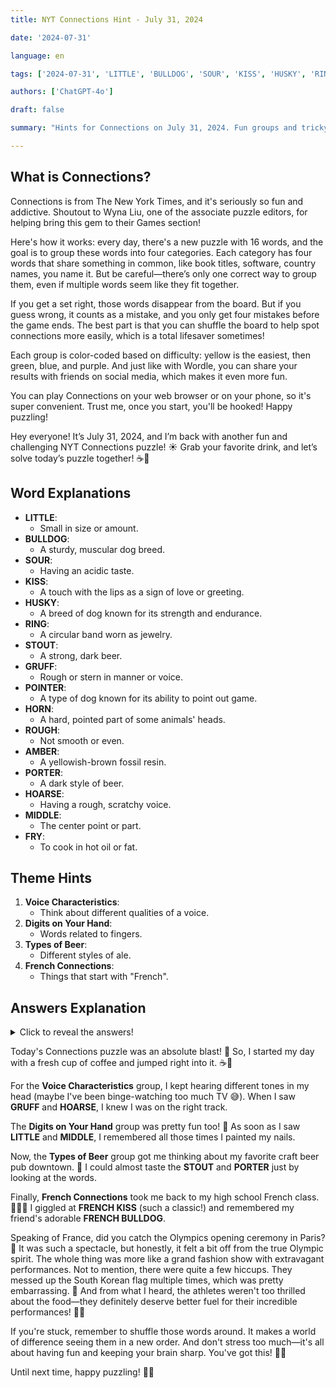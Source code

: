 ```yaml
---
title: NYT Connections Hint - July 31, 2024

date: '2024-07-31'

language: en

tags: ['2024-07-31', 'LITTLE', 'BULLDOG', 'SOUR', 'KISS', 'HUSKY', 'RING', 'STOUT', 'GRUFF', 'POINTER', 'HORN', 'ROUGH', 'AMBER', 'PORTER', 'HOARSE', 'MIDDLE', 'FRY']

authors: ['ChatGPT-4o']

draft: false

summary: "Hints for Connections on July 31, 2024. Fun groups and tricky connections..."

---
```


## What is Connections?

Connections is from The New York Times, and it's seriously so fun and addictive. Shoutout to Wyna Liu, one of the associate puzzle editors, for helping bring this gem to their Games section!

Here's how it works: every day, there's a new puzzle with 16 words, and the goal is to group these words into four categories. Each category has four words that share something in common, like book titles, software, country names, you name it. But be careful—there’s only one correct way to group them, even if multiple words seem like they fit together.

If you get a set right, those words disappear from the board. But if you guess wrong, it counts as a mistake, and you only get four mistakes before the game ends. The best part is that you can shuffle the board to help spot connections more easily, which is a total lifesaver sometimes!

Each group is color-coded based on difficulty: yellow is the easiest, then green, blue, and purple. And just like with Wordle, you can share your results with friends on social media, which makes it even more fun.

You can play Connections on your web browser or on your phone, so it's super convenient. Trust me, once you start, you'll be hooked! Happy puzzling!

Hey everyone! It’s July 31, 2024, and I’m back with another fun and challenging NYT Connections puzzle! ☀️ Grab your favorite drink, and let’s solve today’s puzzle together! ☕🧩

## Word Explanations

- **LITTLE**:
  - Small in size or amount.
- **BULLDOG**:
  - A sturdy, muscular dog breed.
- **SOUR**:
  - Having an acidic taste.
- **KISS**:
  - A touch with the lips as a sign of love or greeting.
- **HUSKY**:
  - A breed of dog known for its strength and endurance.
- **RING**:
  - A circular band worn as jewelry.
- **STOUT**:
  - A strong, dark beer.
- **GRUFF**:
  - Rough or stern in manner or voice.
- **POINTER**:
  - A type of dog known for its ability to point out game.
- **HORN**:
  - A hard, pointed part of some animals' heads.
- **ROUGH**:
  - Not smooth or even.
- **AMBER**:
  - A yellowish-brown fossil resin.
- **PORTER**:
  - A dark style of beer.
- **HOARSE**:
  - Having a rough, scratchy voice.
- **MIDDLE**:
  - The center point or part.
- **FRY**:
  - To cook in hot oil or fat.

## Theme Hints

1. **Voice Characteristics**:
   - Think about different qualities of a voice.
2. **Digits on Your Hand**:
   - Words related to fingers.
3. **Types of Beer**:
   - Different styles of ale.
4. **French Connections**:
   - Things that start with "French".

## Answers Explanation

<details>
  <summary>Click to reveal the answers!</summary>

- **Voice Characteristics**: GRUFF, HOARSE, HUSKY, ROUGH
  - These words describe different qualities or sounds of a voice. 🎤
  
- **Digits on Your Hand**: LITTLE, MIDDLE, POINTER, RING
  - These words are all names of fingers. ✋
  
- **Types of Beer**: AMBER, PORTER, SOUR, STOUT
  - These words refer to different styles of beer. 🍺
  
- **French Connections**: BULLDOG, FRY, HORN, KISS
  - These words can follow "French" to make common phrases. 🇫🇷

</details>

Today's Connections puzzle was an absolute blast! 🌟 So, I started my day with a fresh cup of coffee and jumped right into it. ☕🧩 

For the **Voice Characteristics** group, I kept hearing different tones in my head (maybe I've been binge-watching too much TV 😅). When I saw **GRUFF** and **HOARSE**, I knew I was on the right track. 

The **Digits on Your Hand** group was pretty fun too! 💅 As soon as I saw **LITTLE** and **MIDDLE**, I remembered all those times I painted my nails. 

Now, the **Types of Beer** group got me thinking about my favorite craft beer pub downtown. 🍻 I could almost taste the **STOUT** and **PORTER** just by looking at the words. 

Finally, **French Connections** took me back to my high school French class. 🥖🇫🇷 I giggled at **FRENCH KISS** (such a classic!) and remembered my friend's adorable **FRENCH BULLDOG**. 

Speaking of France, did you catch the Olympics opening ceremony in Paris? 🎉 It was such a spectacle, but honestly, it felt a bit off from the true Olympic spirit. The whole thing was more like a grand fashion show with extravagant performances. Not to mention, there were quite a few hiccups. They messed up the South Korean flag multiple times, which was pretty embarrassing. 😬 And from what I heard, the athletes weren't too thrilled about the food—they definitely deserve better fuel for their incredible performances! 🍴🏅

If you're stuck, remember to shuffle those words around. It makes a world of difference seeing them in a new order. And don't stress too much—it's all about having fun and keeping your brain sharp. You've got this! 💪🤓

Until next time, happy puzzling! 🧩✨